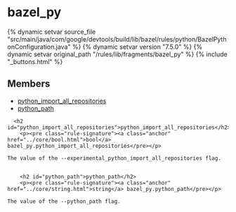 <html devsite>
<head>
  <meta name="project_path" value="/_project.yaml">
  <meta name="book_path" value="/versions/7.5.0/_book.yaml">
</head>
<body>

<h1 class="page-title" id="modules.bazel_py">bazel_py</h1>

{% dynamic setvar source_file "src/main/java/com/google/devtools/build/lib/bazel/rules/python/BazelPythonConfiguration.java" %}
{% dynamic setvar version "7.5.0" %}
{% dynamic setvar original_path "/rules/lib/fragments/bazel_py" %}
{% include "_buttons.html" %}
<!-- {% raw %} -->



<h2>Members</h2>
<ul>
    <li>
    <a href="#python_import_all_repositories">python_import_all_repositories</a>
  </li>
      <li>
    <a href="#python_path">python_path</a>
  </li>
  </ul>

      <h2 id="python_import_all_repositories">python_import_all_repositories</h2>
        <p><pre class="rule-signature"><a class="anchor" href="../core/bool.html">bool</a> bazel_py.python_import_all_repositories</pre></p>

    The value of the --experimental_python_import_all_repositories flag.


        <h2 id="python_path">python_path</h2>
        <p><pre class="rule-signature"><a class="anchor" href="../core/string.html">string</a> bazel_py.python_path</pre></p>

    The value of the --python_path flag.



</body>
</html>

<!-- {% endraw %} -->
